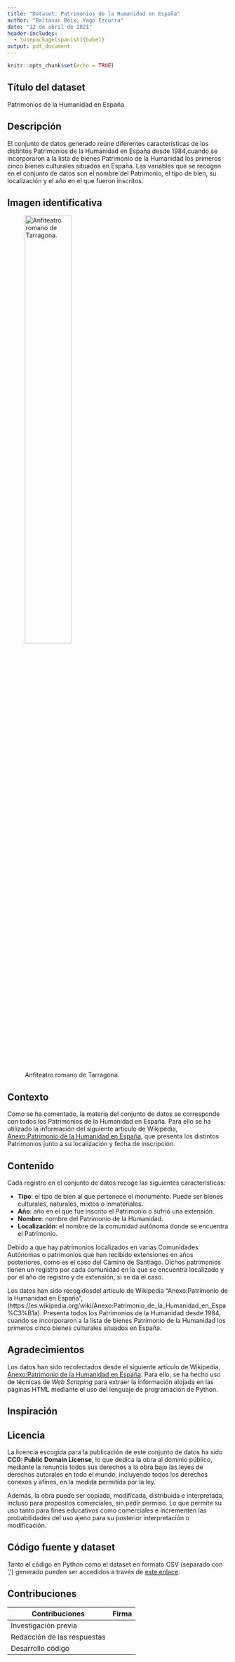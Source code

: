 ---
title: "Dataset: Patrimonios de la Humanidad en España"
author: "Baltasar Boix, Yago Ezcurra"
date: "12 de abril de 2021"
header-includes:
  - \usepackage[spanish]{babel}
output: pdf_document
---

```{r setup, include=FALSE}
knitr::opts_chunk$set(echo = TRUE)
```

## Título del dataset 

Patrimonios de la Humanidad en España

## Descripción

El conjunto de datos generado reúne diferentes características de los distintos Patrimonios de la Humanidad en España desde 1984,cuando se incorporaron a la lista de bienes Patrimonio de la Humanidad los primeros cinco bienes culturales situados en España. Las variables que se recogen en el conjunto de datos son el nombre del Patrimonio, el tipo de bien, su localización y el año en el que fueron inscritos.

## Imagen identificativa

![Anfiteatro romano de Tarragona.](./Amfiteatre_Tarragona.jpg){width=50%}

\newpage

## Contexto

Como se ha comentado, la materia del conjunto de datos se corresponde con todos los Patrimonios de la Humanidad en España. Para ello se ha utilizado la información del siguiente artículo de Wikipedia, [Anexo:Patrimonio de la Humanidad en España](https://es.wikipedia.org/wiki/Anexo:Patrimonio_de_la_Humanidad_en_Espa%C3%B1a), que presenta los distintos Patrimonios junto a su localización y fecha de inscripción.

## Contenido

Cada registro en el conjunto de datos recoge las siguientes características:

* **Tipo**: el tipo de bien al que pertenece el monumento. Puede ser bienes culturales, naturales, mixtos o inmateriales.  
* **Año**: año en el que fue inscrito el Patrimonio o sufrió una extensión.
* **Nombre**: nombre del Patrimonio de la Humanidad.
* **Localización**: el nombre de la comunidad autónoma donde se encuentra el Patrimonio.

Debido a que hay patrimonios localizados en varias Comunidades Autónomas o patrimonios que han recibido extensiones en años posteriores, como es el caso del Camino de Santiago. Dichos patrimonios tienen un registro por cada comunidad en la que se encuentra localizado y por el año de registro y de extensión, si se da el caso.

Los datos han sido recogidosdel artículo de Wikipedia "Anexo:Patrimonio de la Humanidad en España",  (https://es.wikipedia.org/wiki/Anexo:Patrimonio_de_la_Humanidad_en_Espa%C3%B1a). Presenta todos los Patrimonios de la Humanidad desde 1984, cuando se incorporaron a la lista de bienes Patrimonio de la Humanidad los primeros cinco bienes culturales situados en España.

## Agradecimientos

Los datos han sido recolectados desde el siguiente artículo de Wikipedia, [Anexo:Patrimonio de la Humanidad en España](https://es.wikipedia.org/wiki/Anexo:Patrimonio_de_la_Humanidad_en_Espa%C3%B1a). Para ello, se ha hecho uso de técnicas de *Web Scraping* para extraer la información alojada en las páginas HTML mediante el uso del lenguaje de programación de Python.

## Inspiración



## Licencia

La licencia escogida para la publicación de este conjunto de datos ha sido **CC0: Public Domain License**, lo que dedica la obra al dominio público, mediante la renuncia todos sus derechos a la obra bajo las leyes de derechos autorales en todo el mundo, incluyendo todos los derechos conexos y afines, en la medida permitida por la ley.

Además, la obra puede ser copiada, modificada, distribuida e interpretada, incluso para propósitos comerciales, sin pedir permiso. Lo que permite su uso tanto para fines educativos como comerciales e incrementen las probabilidades del uso ajeno para su posterior interpretación o modificación.


## Código fuente y dataset

Tanto el código en Python como el dataset en formato CSV (separado con ',') generado pueden ser accedidos a través de [este enlace](https://github.com/BaltiBoix/ciclovida_PAC1.git).

## Contribuciones

| Contribuciones                   | Firma  |
|----------------------------------|--------|
| Investigación previa             |        | 
| Redacción de las respuestas      |        |
| Desarrollo código                 |        |
